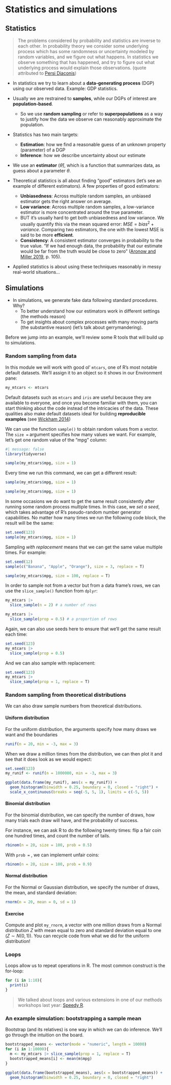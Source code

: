 # Statistics and simulations

## Statistics

> The problems considered by probability and statistics are inverse to each other. In probability theory we consider some underlying process which has some randomness or uncertainty modeled by random variables, and we figure out what happens. In statistics we observe something that has happened, and try to figure out what underlying process would explain those observations. (quote attributed to [Persi Diaconis](https://stats.stackexchange.com/a/675))

- In statistics we try to learn about a **data-generating process** (DGP) using our observed data. Example: GDP statistics.

- Usually we are restrained to **samples**, while our DGPs of interest are **population-based**. 
    + So we use **random sampling** or refer to **superpopulations** as a way to justify how the data we observe can reasonably approximate the population.

- Statistics has two main targets:
    + **Estimation**: how we find a reasonable guess of an unknown property (parameter) of a DGP
    + **Inference**: how we describe uncertainty about our estimate
    
- We use an **estimator** ($\hat\theta$), which is a function that summarizes data, as guess about a parameter $\theta$.

- Theoretical statistics is all about finding "good" estimators (let's see an example of different estimators). A few properties of good estimators:
    + **Unbiasedness**: Across multiple random samples, an unbiased estimator gets the right answer on average.
    + **Low variance**: Across multiple random samples, a low-variance estimator is more concentrated around the true parameter.
    + BUT it's usually hard to get both unbiasedness and low variance. We usually quantify this via the mean squared error: $MSE = bias^2 + variance$. Comparing two estimators, the one with the lowest MSE is said to be more **efficient**.
    + **Consistency**: A consistent estimator converges in probability to the true value. "If we had enough data, the probability that our estimate would be far from the truth would be close to zero" ([Aronow and Miller 2019](https://www.cambridge.org/core/books/foundations-of-agnostic-statistics/684756357E7E9B3DFF0A8157FB2DCECA), p. 105).
    
- Applied statistics is about using these techniques reasonably in messy real-world situations...

## Simulations

- In simulations, we generate fake data following standard procedures. Why?
    + To better understand how our estimators work in different settings (the methods reason)
    + To get insights about complex processes with many moving parts (the substantive reason) (let's talk about gerrymandering).
    
Before we jump into an example, we'll review some R tools that will build up to simulations.

### Random sampling from data

In this module we will work with good ol' `mtcars`, one of R's most notable default datasets. We'll assign it to an object so it shows in our Environment pane:

```r
my_mtcars <- mtcars
```

::: callout-tip
Default datasets such as `mtcars` and `iris` are useful because they are available to everyone, and once you become familiar with them, you can start thinking about the code instead of the intricacies of the data. These qualities also make default datasets ideal for building **reproducible examples** (see [Wickham 2014](http://adv-r.had.co.nz/Reproducibility.html))
:::

We can use the function `sample()` to obtain random values from a vector. The `size =` argument specifies how many values we want. For example, let's get one random value of the "mpg" column:

```r
#| message: false
library(tidyverse)
```

```r
sample(my_mtcars$mpg, size = 1)
```

Every time we run this command, we can get a different result:

```r
sample(my_mtcars$mpg, size = 1)
```

```r
sample(my_mtcars$mpg, size = 1)
```

In some occasions we do want to get the same result consistently after running some random process multiple times. In this case, we *set a seed*, which takes advantage of R's pseudo-random number generator capabilities. No matter how many times we run the following code block, the result will be the same:

```r
set.seed(123)
sample(my_mtcars$mpg, size = 1)
```

Sampling *with replacement* means that we can get the same value multiple times. For example:

```r
set.seed(12)
sample(c("Banana", "Apple", "Orange"), size = 3, replace = T)
```

```r
sample(my_mtcars$mpg, size = 100, replace = T)
```

In order to sample not from a vector but from a data frame's rows, we can use the `slice_sample()` function from `dplyr`:

```r
my_mtcars |> 
  slice_sample(n = 2) # a number of rows
```

```r
my_mtcars |> 
  slice_sample(prop = 0.5) # a proportion of rows
```

Again, we can also use seeds here to ensure that we'll get the same result each time:

```r
set.seed(123)
my_mtcars |> 
  slice_sample(prop = 0.5)
```

And we can also sample with replacement:

```r
set.seed(123)
my_mtcars |> 
  slice_sample(prop = 1, replace = T)
```

### Random sampling from theoretical distributions

We can also draw sample numbers from theoretical distributions.

#### Uniform distribution {.unnumbered}

For the uniform distribution, the arguments specify how many draws we want and the boundaries

```r
runif(n = 20, min = -3, max = 3)
```

When we draw a million times from the distribution, we can then plot it and see that it does look as we would expect:

```r
set.seed(123)
my_runif <- runif(n = 1000000, min = -3, max = 3)
```

```r
ggplot(data.frame(my_runif), aes(x = my_runif)) +
  geom_histogram(binwidth = 0.25, boundary = 0, closed = "right") +
  scale_x_continuous(breaks = seq(-5, 5, 1), limits = c(-5, 5))
```

#### Binomial distribution {.unnumbered}

For the binomial distribution, we can specify the number of draws, how many trials each draw will have, and the probability of success.

For instance, we can ask R to do the following twenty times: flip a fair coin one hundred times, and count the number of tails.

```r
rbinom(n = 20, size = 100, prob = 0.5)
```

With `prob =` , we can implement unfair coins:

```r
rbinom(n = 20, size = 100, prob = 0.9)
```

#### Normal distribution {.unnumbered}

For the Normal or Gaussian distribution, we specify the number of draws, the mean, and standard deviation:

```r
rnorm(n = 20, mean = 0, sd = 1)
```

::: callout-note
#### Exercise

Compute and plot `my_rnorm`, a vector with one million draws from a Normal distribution $Z$ with mean equal to zero and standard deviation equal to one ($Z\sim N(0,1)$). You can recycle code from what we did for the uniform distribution!
:::

### Loops

Loops allow us to repeat operations in R. The most common construct is the for-loop:

```r
for (i in 1:10){
  print(i)
}
```

> We talked about loops and various extensions in one of our methods workshops last year: [Speedy R](https://arcruz0.github.io/workshops/speedyr).

### An example simulation: bootstrapping a sample mean

Bootstrap (and its relatives) is one way in which we can do inference. We'll go through the intuition on the board.

```r
bootstrapped_means <- vector(mode = "numeric", length = 10000)
for (i in 1:10000){
  m <- my_mtcars |> slice_sample(prop = 1, replace = T)
  bootstrapped_means[i] <- mean(m$mpg)
}
```

```r
ggplot(data.frame(bootstrapped_means), aes(x = bootstrapped_means)) +
  geom_histogram(binwidth = 0.25, boundary = 0, closed = "right")
```